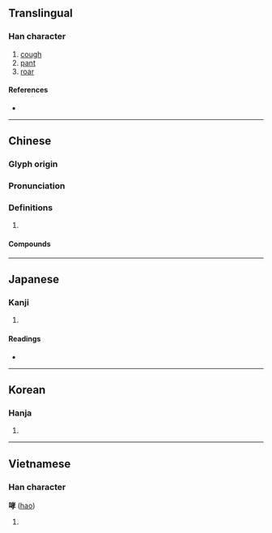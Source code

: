 {{character info/new}}
==Translingual==

===Han character===
{{Han char|rn=30|rad=口|as=07|sn=10|four=64047|canj=RJKD|ids=⿰口孝}}

# [[cough]]
# [[pant]]
# [[roar]]

====References====
* {{Han ref|kx=0190.260|dkj=03659|dj=0410.070|hdz=10625.040|uh=54EE|ud=21742|bh=ADFD|bd=44541}}

----

==Chinese==
{{zh-forms}}

===Glyph origin===
{{Han etym}}

===Pronunciation===
{{zh-pron
|m=哮
|c=haau1
|mn=hàu/twv:háu/qz,xm,zz:hau
|mn-t=hao1
|mc=y
|oc=y
|cat=
}}

===Definitions===
{{zh-hanzi}}

# {{rfdef|zh}}

====Compounds====
{{zh-der|哮吼|哮喘|咆哮大怒|大肆咆哮|咆哮山莊|哮闞|哮虎|咆哮|狂哮|訇哮}}

----

==Japanese==

===Kanji===
{{ja-kanji|grade=|rs=口07}}

# {{rfdef|ja|sort=口07}}

====Readings====
* {{ja-readings
|goon=きょう<けふ
|kanon=こう<かふ
|kun=た-ける, ほ-える
}}

----

==Korean==

===Hanja===
{{ko-hanja|hangeul=효|rv=hyo|mr=hyo}}

# {{rfdef|ko|sort=口07}}

----

==Vietnamese==

===Han character===
'''哮''' ([[hao]])

# {{rfdef|vi}}